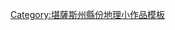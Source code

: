 {{asbox
| image     = Flag of Kansas.svg
| pix       = 
| subject   = 地理
| qualifier = 堪薩斯州[[考利縣 (堪薩斯州)|考利縣]]
| category  = 堪薩斯州地理小作品
| tempsort  =  Coffey
| name      = Template:CowleyCountyKS-geo-stub
}}
<noinclude>
[[Category:堪薩斯州縣份地理小作品模板]]
</noinclude>